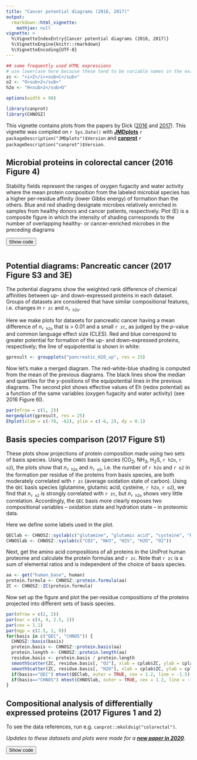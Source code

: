 ```yaml
---
title: "Cancer potential diagrams (2016, 2017)"
output: 
  rmarkdown::html_vignette:
    mathjax: null
vignette: >
  %\VignetteIndexEntry{Cancer potential diagrams (2016, 2017)}
  %\VignetteEngine{knitr::rmarkdown}
  %\VignetteEncoding{UTF-8}
---
```

<script>
function ToggleDiv(ID) {
  var D = document.getElementById("D-" + ID);
  var B = document.getElementById("B-" + ID);
  if (D.style.display === "none") {
    // open the div and change button text
    D.style.display = "block";
    B.innerText = "Hide code";
  } else {
    // close the div and change button text
    D.style.display = "none";
    B.innerText = "Show code";
  }
}
</script>

```r
## some frequently used HTML expressions
# use lowercase here because these tend to be variable names in the examples
zc <- "<i>Z</i><sub>C</sub>"
o2 <- "O<sub>2</sub>"
h2o <- "H<sub>2</sub>O"
```

```r
options(width = 90)
```

```r
library(canprot)
library(CHNOSZ)
```


This vignette contains plots from the papers by Dick (<a href="http://doi.org/10.7717/peerj.2238" title="Proteomic indicators of oxidation and hydration state in colorectal cancer">2016</a> and <a href="https://doi.org/10.7717/peerj.3421" title = "Chemical composition and the potential for proteomic transformation in cancer, hypoxia, and hyperosmotic stress">2017</a>).
This vignette was compiled on `r Sys.Date()` with **[JMDplots](https://github.com/jedick/JMDplots)** `r packageDescription("JMDplots")$Version` and **[canprot](https://github.com/jedick/canprot)** `r packageDescription("canprot")$Version`.

## Microbial proteins in colorectal cancer (2016 Figure 4)

Stability fields represent the ranges of oxygen fugacity and water activity where the mean protein composition from the labeled microbial species has a higher per-residue affinity (lower Gibbs energy) of formation than the others.
Blue and red shading designate microbes relatively enriched in samples from healthy donors and cancer patients, respectively.
Plot (E) is a composite figure in which the intensity of shading corresponds to the number of overlapping healthy- or cancer-enriched microbes in the preceding diagrams

<button id="B-bugstab" onclick="ToggleDiv('bugstab')">Show code</button>
<div id="D-bugstab" style="display: none">
```r
# to reproduce the calculations in the paper, use superseded data for [Gly] and [UPBB] 20190206
if(packageVersion("CHNOSZ") > "1.3.6") add.OBIGT("OldAA", c("[Gly]", "[UPBB]")) else add.obigt("OldAA", c("[Gly]", "[UPBB]"))
# set up graphics device
layout(cbind(matrix(sapply(list(c(1, 2), c(3, 4)), function(x) rep(rep(x, each=3), 3)), nrow=6, byrow=TRUE),
             matrix(rep(c(0, 5, 5, 5, 5, 0), each=4), nrow=6, byrow=TRUE)))
opar <- par(mar=c(3.3, 3.3, 1.5, 1.5), mgp=c(2.1, 0.7, 0), xaxs="i", yaxs="i", las=1, cex=0.9)
# resolution for plots
res <- 500
# basis can be "QEC" or "CHNOS"
basis <- "QEC"
# read bioproject ids, species names
mfile <- system.file("extdata/Dic16/microbes.csv", package="JMDplots")
bugs <- read.csv(mfile, as.is=TRUE)
# where to keep the locations of healthy zones
healthbugs <- list()
if(basis=="CHNOS") {
  O2 <- c(-85, -65, res)
  H2O <- c(-15, 5, res)
} else {
  O2 <- c(-75, -55, res)
  H2O <- c(-10, 10, res)
}
# the datasets that are considered
datasets <- c("WCQ+12", "ZTV+14", "CTB+14", "FLJ+15")
# colors
blue <- "#4A6FE3"
lightblue <- "#9DA8E2"
neutral <- "#E2E2E2"
lightred <- "#E495A5"
red <- "#D33F6A"
# labels
logfO2lab <- expression(log*italic("f")[O[2]*group("(", italic("g"), ")")])
logaH2Olab <- expression(log*italic("a")[H[2]*O*group("(", italic("liq"), ")")])
for(i in 1:4) {
  ibug <- bugs$study==datasets[i] & (is.na(bugs$logodds) | abs(bugs$logodds) > 0.15)
  # get amino acid compositions
  aafile <- system.file("extdata/Dic16/microbial.aa.csv", package="JMDplots")
  microbial.aa <- read.csv(aafile, stringsAsFactors=FALSE)
  aa <- microbial.aa[match(bugs$bioproject[ibug], microbial.aa$organism), ]
  ip <- add.protein(aa)
  # set up system, calculate relative stabilities
  col <- ifelse(bugs$upcan[ibug], lightred, lightblue)
  basis(basis)
  a <- affinity(O2=O2, H2O=H2O, iprotein=ip, T=37)
  names <- bugs$abbrv[ibug]
  d <- diagram(a, names=names, fill=col, as.residue=TRUE, tplot=FALSE, xlab=logfO2lab, ylab=logaH2Olab, format.names=FALSE)
  if(i==1) title(main="Fecal 16S rRNA", cex.main=1)
  if(i==2) title(main="Fecal metagenome (ZTV+14)", cex.main=1)
  if(i==3) title(main="Co-abundance groups", cex.main=1)
  if(i==4) title(main="Fecal metagenome (FLJ+15)", cex.main=1)
  box()
  label.figure(LETTERS[i], yfrac=0.96, paren=FALSE, font=2, cex=1)
  # store locations of healthy bug zones
  p <- d$predominant
  p[p %in% which(bugs$upcan[ibug])] <- 0
  p[p != 0] <- 1
  healthbugs[[i]] <- p
}
# now show the healthy zones
xs <- seq(O2[1], O2[2], length.out=O2[3])
ys <- seq(H2O[1], H2O[2], length.out=H2O[3])
hhh <- healthbugs[[1]] + healthbugs[[2]] + healthbugs[[3]] + healthbugs[[4]]
image(xs, ys, hhh, col=c(red, lightred, neutral, lightblue, blue), useRaster=TRUE, xlab=logfO2lab, ylab=logaH2Olab)
title(main="Cumulative stability count")
box()
label.figure("E", yfrac=0.96, paren=FALSE, font=2, cex=1)
# reset thermodynamic database
reset()
```
</div>

```r
```

<!-- Comment this section to reduce running time 20200829 -->
<!--
## Potential diagrams: Colorectal cancer (2016 Figure 6)

These plots show the weighted rank-sum differences of chemical affinities of formation from basis species of proteins in different groups.
A higher ranking of relatively down- or up-expressed proteins in colorectal cancer is represented by blue or red color, respectively.
The last plot shows effective values of Eh (redox potential) as a function of the same variables (oxygen fugacity and water activity).

Identify the datasets for protein expression.

```r
datasets <- c("JKMF10", "UNS+14", "WKP+14", "MRK+11_AD.NC", "MRK+11_AC.AD", "MRK+11_AC.NC", "JCF+11", "KWA+14")
```

Set up the diagram and make the plots.
To reduce the time needed to create the vignette, the plots here are made at lower resolution than those in the paper.

```r
#par(mfrow=c(3, 3))
#par(xaxs="i", yaxs="i", las=1, mar=c(4, 4, 2, 2), mgp=c(2.6, 1, 0), cex=1)
#for(i in seq_along(datasets)) {
#  pdat <- pdat_colorectal(datasets[i], basis="QEC4")
#  rankplot(pdat, res=35)
#  CHNOSZ::label.figure(LETTERS[i], paren=FALSE, font=2, yfrac=0.94)
#}
#Ehplot()
#CHNOSZ::label.figure("I", paren=FALSE, font=2, yfrac=0.94)
```
-->

## Potential diagrams: Pancreatic cancer (2017 Figure S3 and 3E)

The potential diagrams show the weighted rank difference of chemical affinities between up- and down-expressed proteins in each dataset.
Groups of datasets are considered that have similar compositional features, i.e. changes in `r zc` and _n_<sub>`r h2o`</sub>.

Here we make plots for datasets for pancreatic cancer having a mean difference of _n_<sub>`r h2o`</sub> that is > 0.01 and a small `r zc`, as judged by the <i>p</i>-value and common language effect size (CLES).
Red and blue correspond to greater potential for formation of the up- and down-expressed proteins, respectively; the line of equipotential is shown in white:

```r
gpresult <- groupplots("pancreatic_H2O_up", res = 25)
```

Now let's make a merged diagram.
The red-white-blue shading is computed from the mean of the previous diagrams.
The black lines show the median and quartiles for the <i>y</i>-positions of the equipotential lines in the previous diagrams.
The second plot shows effective values of Eh (redox potential) as a function of the same variables (oxygen fugacity and water activity) (see 2016 Figure 6I).

```r
par(mfrow = c(1, 2))
mergedplot(gpresult, res = 25)
Ehplot(xlim = c(-70, -62), ylim = c(-6, 2), dy = 0.1)
```

## Basis species comparison (2017 Figure S1)

These plots show projections of protein composition made using two sets of basis species.
Using the `CHNOS` basis species (CO<sub>2</sub>, NH<sub>3</sub>, H<sub>2</sub>S, `r h2o`, `r o2`), the plots show that _n_<sub>`r h2o`</sub> and _n_<sub>`r o2`</sub>, i.e. the number of `r h2o` and `r o2` in the formation per residue of the proteins from basis species, are both moderately correlated with `r zc` (average oxidation state of carbon).
Using the `QEC` basis species (glutamine, glutamic acid, cysteine, `r h2o`, `r o2`), we find that _n_<sub>`r o2`</sub> is strongly correlated with `r zc`, but _n_<sub>`r h2o`</sub> shows very little correlation.
Accordingly, the `QEC` basis more clearly exposes two compositional variables -- oxidation state and hydration state -- in proteomic data.

Here we define some labels used in the plot.

```r
QEClab <- CHNOSZ::syslab(c("glutamine", "glutamic acid", "cysteine", "H2O", "O2"))
CHNOSlab <- CHNOSZ::syslab(c("CO2", "NH3", "H2S", "H2O", "O2"))
```

Next, get the amino acid compositions of all proteins in the UniProt human proteome and calculate the protein formulas and `r zc`.
Note that `r zc` is a sum of elemental ratios and is independent of the choice of basis species.

```r
aa <- get("human_base", human)
protein.formula <- CHNOSZ::protein.formula(aa)
ZC <- CHNOSZ::ZC(protein.formula)
```

Now set up the figure and plot the per-residue compositions of the proteins projected into different sets of basis species.

```r
par(mfrow = c(2, 2))
par(mar = c(4, 4, 2.5, 1))
par(cex = 1.1)
par(mgp = c(2.5, 1, 0))
for(basis in c("QEC", "CHNOS")) {
  CHNOSZ::basis(basis)
  protein.basis <- CHNOSZ::protein.basis(aa)
  protein.length <- CHNOSZ::protein.length(aa)
  residue.basis <- protein.basis / protein.length
  smoothScatter(ZC, residue.basis[, "O2"], xlab = cplab$ZC, ylab = cplab$nO2)
  smoothScatter(ZC, residue.basis[, "H2O"], xlab = cplab$ZC, ylab = cplab$nH2O)
  if(basis=="QEC") mtext(QEClab, outer = TRUE, cex = 1.2, line = -1.5)
  if(basis=="CHNOS") mtext(CHNOSlab, outer = TRUE, cex = 1.2, line = -15)
}
```

## Compositional analysis of differentially expressed proteins (2017 Figures 1 and 2)
To see the data references, run e.g. `canprot::mkoldvig("colorectal")`.

*Updates to these datasets and plots were made for a <b>[new paper in 2020](canH2O.html)</b>.*

<button id="B-diffplot" onclick="ToggleDiv('diffplot')">Show code</button>
<div id="D-diffplot" style="display: none">
```r
par(mfrow = c(2, 2), mar = c(4.5, 4.5, 2, 1))

colorectal <- read.csv(system.file("extdata/cpcp/colorectal.csv", package = "JMDplots"))
col <- rep("black", nrow(colorectal))
col[grepl("AD", colorectal$tags)] <- "red"
diffplot(colorectal, col = col, oldstyle = TRUE, plot.rect = TRUE)
title("Colorectal cancer", font.main = 1)

pancreatic <- read.csv(system.file("extdata/cpcp/pancreatic.csv", package = "JMDplots"))
col <- rep("black", nrow(pancreatic))
col[grepl("low", pancreatic$tags)] <- "red"
diffplot(pancreatic, col = col, oldstyle = TRUE, plot.rect = TRUE)
title("Pancreatic cancer", font.main = 1)

hypoxia <- read.csv(system.file("extdata/cpcp/hypoxia.csv", package = "JMDplots"))
col <- rep("black", nrow(hypoxia))
col[grepl("ReOx", hypoxia$tags)] <- "blue"
col[grepl("SPH", hypoxia$tags)] <- "red"
col[grepl("ASC", hypoxia$tags)] <- "orange"
diffplot(hypoxia, col = col, oldstyle = TRUE, plot.rect = TRUE)
title("Hypoxia", font.main = 1)

hyperosmotic <- read.csv(system.file("extdata/cpcp/hyperosmotic.csv", package = "JMDplots"))
col <- rep("black", nrow(hyperosmotic))
col[grepl("ASC", hyperosmotic$tags)] <- "orange"
diffplot(hyperosmotic, col = col, oldstyle = TRUE, plot.rect = TRUE)
title("Hyperosmotic stress", font.main = 1)
```
</div>

```r
```
